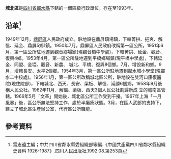 '''城北區'''是[[四川省|四川省]][[鄰水縣|鄰水縣]]下轄的一個區級行政單位，存在至1993年。

== 沿革<ref>雷志遠主編；中共四川省鄰水縣委組織部等編.《中國共產黨四川省鄰水縣組織史資料 1926-1987》.四川人民出版社,1992.08.第253頁</ref>==
1949年12月，[[鼎屏區|鼎屏區]]人民政府成立。駐地設在鼎屏鎮場鎮，下轄菁拱、挹爽、解慍、延金、鼎屏5鄉1鎮。1950年7月，鼎屏區人民政府改稱第一區公所。1951年6月，第一區公所駐地遷到觀音鄉場鎮(現觀音橋中學處)，下轄菁拱、延金、觀音、復興4鄉。1953年4月，第一區公所駐地遷到平橋鄉場鎮(現平橋中學處)，下轄延金、同盟、金埡、觀音、新農、 城北、平橋、復興8個鄉。7月，增設新和鄉。9月，增轄長安、太平2個鄉。1954年3月，第一區公所駐地遷到鄰水城小學堂(現鄰水二中校處)。1956年1月，第一區公所改稱城北區公所，駐地設在雙河口康復醫院(現住院部)，下轄城北、西天、長安、梁板、解慍、延勝6個鄉，1958年9月後稱人民公社。1962年11月．解慍、梁板、西天3個人民公社劃歸新成 立的城南區管轄。1966年5月「文革」開始後，城北區公所工作受到干擾。1967年上海「一月風暴」後，區公所無法堅持工作，處於半癱瘓狀態。3月，在區人武部的支持下，建立了城北區生產辦公室，代行區公所職能。

== 參考資料 ==
{{reflist}}
{{行政區劃小作品}}
{{鄰水縣行政區劃（1951年6月9日至1952年7月17日）}}
{{鄰水縣行政區劃（1952年7月17日至1953年4月24日）}}
{{鄰水縣行政區劃（1953年4月24日至1953年9月4日）}}
{{鄰水縣行政區劃（1953年9月4日至1955年3月5日）}}
{{鄰水縣行政區劃（1955年3月5日至1956年1月24日）}}
{{鄰水縣行政區劃（1956年1月24日至1963年5月25日）}}
{{鄰水縣行政區劃（1963年5月25日至1993年12月31日）}}
{{鄰水縣行政區劃}}